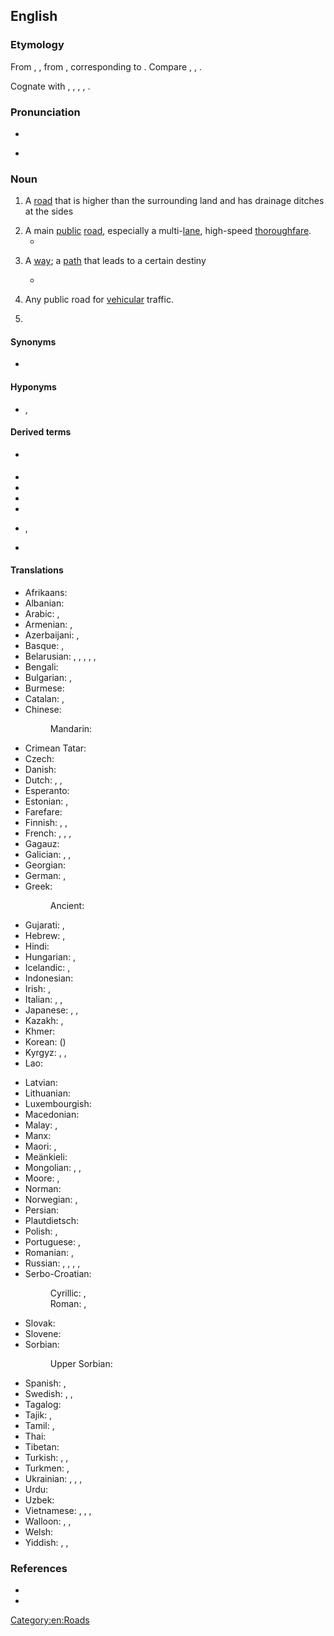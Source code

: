 ==English==
{{wikipedia|lang=en}}

===Etymology===
From {{inh|en|enm|heiȝwai}}, {{m|enm|heiȝwei}}, from {{inh|en|ang|hēahweġ|t=main road, highway}}, corresponding to {{af|en|high|way}}. Compare {{m|en|highgate}}, {{m|en|high street}}, {{m|en|high road}}.

Cognate with {{cog|sco|heaway}}, {{m|sco|heway}}, {{m|sco|hieway}}, {{m|sco|hichway}}, {{m|sco|heichway|t=highway}}.

===Pronunciation===
* {{IPA|en|/ˈhaɪweɪ/}}
* {{audio|en|en-us-highway.ogg|Audio (US)}}
*: {{rhymes|en|aɪweɪ}}

===Noun===
{{en-noun}}

# {{lb|en|historical}} A [[road]] that is higher than the surrounding land and has drainage ditches at the sides
# A main [[public]] [[road]], especially a multi-[[lane]], high-speed [[thoroughfare]].
#* {{quote-book|en|year=1963|author={{w|Margery Allingham}}|title={{w|The China Governess}}
|chapter=7|url=http://openlibrary.org/works/OL2004261W
|passage=The '''highway''' to the East Coast which ran through the borough of Ebbfield had always been a main road and even now, despite the vast garages, the pylons and the gaily painted factory glasshouses which had sprung up beside it, there still remained an occasional trace of past cultures.}}
# {{lb|en|figurative}} A [[way]]; a [[path]] that leads to a certain destiny
#: {{ux|en|You're on a '''highway''' to greatness.}}
#* {{quote-song|en|year=1979|artist={{w|AC/DC}}|title={{w|Highway to Hell (song)|Highway to Hell}}|album={{w|Highway to Hell}}|passage=I'm on the '''highway''' to hell}}
# {{lb|en|legal|rail}} Any public road for [[vehicular]] traffic.
# {{lb|en|computing}} {{synonym of|en|bus||common connection for two or more circuits or components}}

====Synonyms====
* {{sense|road}} {{l|en|hwy.}} {{qualifier|abbreviation}}

====Hyponyms====
* {{sense|main public road}} {{l|en|expressway}}, {{l|en|motorway}}

====Derived terms====
* {{l|en|hwy.}} {{gloss|abbreviation}}
* {{l|en|Highway Code}}
* {{l|en|highway hypnosis}}
* {{l|en|highwayman}}
* {{l|en|highway patrol}}
* {{l|en|highway robber}}, {{l|en|highway robbery}}
* {{l|en|one's way or the highway}}

====Translations====
{{trans-top|main public road}}
* Afrikaans: {{t|af|snelweg}}
* Albanian: {{t|sq|autostradë|f}}
* Arabic: {{t+|ar|طَرِيق|m}}, {{t|ar|طَرِيق عَامّ|m}}
* Armenian: {{t+|hy|խճուղի}}, {{t+|hy|մայրուղի}}
* Azerbaijani: {{t|az|şose}}, {{t|az|magistral}}
* Basque: {{t|eu|autobide}}, {{t|eu|errepide}}
* Belarusian: {{t|be|шаса́|f}}, {{t|be|шаша́|f}}, {{t|be|саша́|f}}, {{t|be|шо́са|f}}, {{t|be|магістра́ль|f}}, {{t|be|аўтамагістра́ль|f}}
* Bengali: {{t+|bn|রাজপথ}}
* Bulgarian: {{t|bg|автомагистра́ла|f}}, {{t|bg|автостра́да|f}}
* Burmese: {{t|my|လမ်းမကြီး}}
* Catalan: {{t+|ca|carretera|f}}, {{t+|ca|ruta|f}}
* Chinese:
*: Mandarin: {{t+|cmn|公路|tr=gōnglù}}
* Crimean Tatar: {{t|crh|taş yol}}
* Czech: {{t+|cs|dálnice|f}}
* Danish: {{t+|da|motorvej|c}}
* Dutch: {{t+|nl|snelweg|m}}, {{t+|nl|autosnelweg|m}}, {{t+|nl|autostrade|f}}
* Esperanto: {{t|eo|ŝoseo}}
* Estonian: {{t|et|maantee}}, {{t|et|kiirtee}}
* Farefare: {{t|gur|pallɛ}}
* Finnish: {{t|fi|päätie}}, {{t+|fi|valtatie}}, {{t|fi|pikatie}}
* French: {{t+|fr|grand chemin|m}}, {{t+|fr|grand’route|f}}, {{t+|fr|chaussée|f}} {{qualifier|Belgium}}, {{t+|fr|autoroute|f}}
* Gagauz: {{t|gag|şösä}}
* Galician: {{t+|gl|autoestrada|f}}, {{t|gl|autovía|f}}, {{t+|gl|estrada|f}}
* Georgian: {{t|ka|გზატკეცილი}}
* German: {{t+|de|Hauptstraße|f}}, {{t+|de|Chaussee|f}}
* Greek: {{t+|el|αυτοκινητόδρομος|m}}
*: Ancient: {{t|grc|λεωφόρος|f}}
* Gujarati: {{t|gu|ધોરીમાર્ગ|m}}, {{t|gu|રાજમાર્ગ|m}}
* Hebrew: {{t+|he|כְּבִישׁ מַהִיר|m|tr=kvish mahir}}, {{t+|he|אוֹטוֹסְטְרָדָה|f|tr=otostrada}}
* Hindi: {{t+|hi|राजमार्ग|?}}
* Hungarian: {{t+|hu|autópálya}}, {{t+|hu|országút}}
* Icelandic: {{t+|is|hraðbraut|f}}, {{t|is|þjóðvegur|m}}
* Indonesian: {{t+|id|jalan raya}}
* Irish: {{t|ga|mórbhealach|m}}, {{t|ga|mórbhóthar|m}}
* Italian: {{t|it|strada maestra|f}}, {{t|it|via maestra|f}}, {{t+|it|autostrada|f}}
* Japanese: {{t+|ja|公道|tr=こうどう, kōdō}}, {{t+|ja|街道|tr=かいどう, kaidō}}, {{t+|ja|公路|tr=こうろ, kōro}}
* Kazakh: {{t|kk|тас жол}}, {{t|kk|шоссе}}
* Khmer: {{t|km|ផ្លូវធំ|tr=pləv tʰom}}
* Korean: {{t+|ko|공로}} ({{t+|ko|公路}})
* Kyrgyz: {{t+|ky|шоссе}}, {{t|ky|даңгыр жол}}, {{t|ky|магистраль}}
* Lao: {{t|lo|ທາງຫຼວງ}}
{{trans-mid}}
* Latvian: {{t-needed|lv}}
* Lithuanian: {{t-needed|lt}}
* Luxembourgish: {{t|lb|Schnellstrossen|?}}
* Macedonian: {{t|mk|автопат|m}}
* Malay: {{t|ms|jalan raya}}, {{t|ms|lebuh raya}}
* Manx: {{t|gv|ard-raad|m}}
* Maori: {{t|mi|huanui}}, {{t|mi|huarahi}}
* Meänkieli: {{t|fit|tolppatie}}
* Mongolian: {{t|mn|гол зам}}, {{t|mn|төв зам}}, {{t|mn|авто зам}}
* Moore: {{t|mos|so-kõodre}}, {{t|mos|so-raoogo}}
* Norman: {{t|nrf|grand'c'mîn|m}}
* Norwegian: {{t+|no|motorvei|m}}, {{t|no|motorveg|m}}
* Persian: {{t+|fa|بزرگراه|tr=bozorgrâh}}
* Plautdietsch: {{t|pdt|Huachwajch|m}}
* Polish: {{t+|pl|autostrada|f}}, {{t+|pl|szosa|f}}
* Portuguese: {{t+|pt|rodovia|f}}, {{t+|pt|autoestrada|f}}
* Romanian: {{t+|ro|autostradă|f}}, {{t+|ro|șosea|f}}
* Russian: {{t+|ru|шоссе́|n|tr=šossɛ́}}, {{t+|ru|магистра́ль|f}}, {{t+|ru|автостра́да|f}}, {{t+|ru|автомагистра́ль|f}}, {{t+|ru|автодоро́га|f}}
* Serbo-Croatian:
*: Cyrillic: {{t|sh|а̀утопӯт|m}}, {{t|sh|аутоцѐста|f}}
*: Roman: {{t+|sh|àutopūt|m}} {{qualifier|Serbia}}, {{t+|sh|autocèsta|f}} {{qualifier|Croatia}}
* Slovak: {{t|sk|diaľnica|f}}
* Slovene: {{t+|sl|avtocesta|f}}
* Sorbian:
*: Upper Sorbian: {{t|hsb|dróha|f}}
* Spanish: {{t+|es|carretera|f}}, {{t+|es|autopista|f}}
* Swedish: {{t+|sv|motorväg|c}}, {{t+|sv|landsväg|c}}, {{t+|sv|väg|c}}
* Tagalog: {{t|tl|lansangan}}
* Tajik: {{t|tg|шоссе}}, {{t|tg|шоҳроҳ}}
* Tamil: {{t+|ta|நெடுஞ்சாலை}}, {{t+|ta|பெருவழி}}
* Thai: {{t+|th|ทางหลวง|tr=taang-lŭang}}
* Tibetan: {{t|bo|གཞུང་ལམ}}
* Turkish: {{t+|tr|otoyol}}, {{t+|tr|otoban}}, {{t|tr|anayol}}
* Turkmen: {{t|tk|şosse}}, {{t|tk|magistral}}
* Ukrainian: {{t|uk|шосе́|n}}, {{t|uk|магістра́ль|f}}, {{t+|uk|автошля́х|m}}, {{t+|uk|автомагістра́ль|f}}
* Urdu: {{t|ur|شاہراہ|tr=śāhrāh}}
* Uzbek: {{t+|uz|shosse}}
* Vietnamese: {{t+|vi|xa lộ}}, {{t|vi|đường ô tô}}, {{t|vi|đường quốc lộ}}, {{t+|vi|quốc lộ}}
* Walloon: {{t|wa|grand-rote|f}}, {{t+|wa|cwate-bindes|f}}, {{t+|wa|mwaisse voye|f}}
* Welsh: {{t|cy|priffordd|f}}
* Yiddish: {{t|yi|שטראָז|?}}, {{t|yi|שאָסיי|?}}, {{t|yi|אױטאָסטראַט|m}}
{{trans-bottom}}

===References===
* {{R:OneLook}}
* {{R:Century 1911}}

[[Category:en:Roads]]
